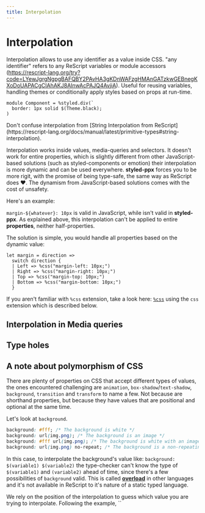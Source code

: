 ```yaml
---
title: Interpolation
---
```



# Interpolation

Interpolation allows to use any identifier as a value inside CSS. "any identifier" refers to any ReScript variables or module accessors (https://rescript-lang.org/try?code=LYewJgrgNgpgBAFQBY2PAvHA3gKDnWAFzgHMAnGATzkwGEBnegKXoDoUAPACgCIAhAKJ8AInwAcPAJQ4AvjiA). Useful for reusing variables, handling themes or conditionally apply styles based on props at run-time.

```rescript
module Component = %styled.div(`
  border: 1px solid $(Theme.black);
)
```

<Callout>
  Don't confuse interpolation from [String Interpolation from ReScript](https://rescript-lang.org/docs/manual/latest/primitive-types#string-interpolation).
</Callout>

Interpolation works inside values, media-queries and selectors. It doesn't work for entire properties, which is slightly different from other JavaScript-based solutions (such as styled-components or emotion) their interpolation is more dynamic and can be used everywhere. **styled-ppx** forces you to be more rigit, with the promise of being type-safe, the same way as ReScript does ❤️. The dynamism from JavaScript-based solutions comes with the cost of unsafety.

Here's an example:

`margin-${whatever}: 10px` is valid in JavaScript, while isn't valid in **styled-ppx**. As explained above, this interpolation can't be applied to entire **properties**, neither half-properties.

The solution is simple, you would handle all properties based on the dynamic value:

```rescript
let margin = direction =>
  switch direction {
  | Left => %css("margin-left: 10px;")
  | Right => %css("margin-right: 10px;")
  | Top => %css("margin-top: 10px;")
  | Bottom => %css("margin-bottom: 10px;")
  }
```

If you aren't familiar with `%css` extension, take a look here: [`%css`](./css.md)
using the `css` extension which is described below.

## Interpolation in Media queries

## Type holes


## A note about polymorphism of CSS

There are plenty of properties on CSS that accept different types of values, the ones encountered challenging are `animation`, `box-shadow`/`text-shadow`, `background`, `transition` and `transform` to name a few. Not because are shorthand properties, but because they have values that are positional and optional at the same time.

Let's look at `background`.

```css
background: #fff; /* The background is white */
background: url(img.png); /* The background is an image */
background: #fff url(img.png); /* The background is white with an image */
background: url(img.png) no-repeat; /* The background is a non-repeating image */
```

In this case, to interpolate the background's value like: `background: $(variable1) $(variable2)` the type-checker can't know the type of `$(variable1)` and `(variable2)` ahead of time, since there's a few possibilities of `background` valid. This is called **[overload](https://www.typescriptlang.org/docs/handbook/declaration-files/by-example.html#overloaded-functions)** in other languages and it's not available in ReScript to it's nature of a static typed language.


We rely on the position of the interpolation to guess which value you are trying to interpolate. Following the example, ``
